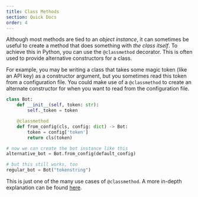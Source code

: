 ```yaml
---
title: Class Methods
section: Quick Docs
order: 4
---
```


Although most methods are tied to an _object instance_, it can sometimes be useful to create a method that does something with _the class itself_. To achieve this in Python, you can use the `@classmethod` decorator. This is often used to provide alternative constructors for a class.

For example, you may be writing a class that takes some magic token (like an API key) as a constructor argument, but you sometimes read this token from a configuration file. You could make use of a `@classmethod` to create an alternate constructor for when you want to read from the configuration file.

```py
class Bot:
    def __init__(self, token: str):
        self._token = token  

    @classmethod
    def from_config(cls, config: dict) -> Bot:
        token = config['token']
        return cls(token)

# now we can create the bot instance like this
alternative_bot = Bot.from_config(default_config)

# but this still works, too
regular_bot = Bot("tokenstring")
```

This is just one of the many use cases of `@classmethod`. A more in-depth explanation can be found [here](https://stackoverflow.com/questions/12179271/meaning-of-classmethod-and-staticmethod-for-beginner#12179752).

